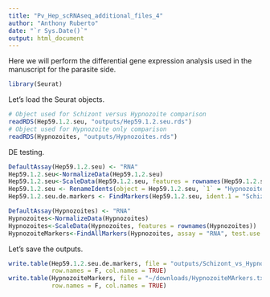 ```yaml
---
title: "Pv_Hep_scRNAseq_additional_files_4"
author: "Anthony Ruberto"
date: "`r Sys.Date()`"
output: html_document
---
```


Here we will perform the differential gene expression analysis used in the
manuscript for the parasite side.


```r
library(Seurat)
```

Let's load the Seurat objects.
```r
# Object used for Schizont versus Hypnozoite comparison
readRDS(Hep59.1.2.seu, "outputs/Hep59.1.2.seu.rds")
# Object used for Hypnozoite only comparison
readRDS(Hypnozoites, "outputs/Hypnozoites.rds")
```

DE testing.
```r
DefaultAssay(Hep59.1.2.seu) <- "RNA"
Hep59.1.2.seu<-NormalizeData(Hep59.1.2.seu)
Hep59.1.2.seu<-ScaleData(Hep59.1.2.seu, features = rownames(Hep59.1.2.seu))
Hep59.1.2.seu <- RenameIdents(object = Hep59.1.2.seu, `1` = "Hypnozoites", `2` = "Schizonts") #hash out if Idents are already renamed
Hep59.1.2.seu.de.markers <- FindMarkers(Hep59.1.2.seu, ident.1 = "Schizonts", ident.2 = "Hypnozoites", logfc.threshold = 0.0)
```

```r
DefaultAssay(Hypnozoites) <- "RNA"
Hypnozoites<-NormalizeData(Hypnozoites)
Hypnozoites<-ScaleData(Hypnozoites, features = rownames(Hypnozoites))
HypnozoiteMarkers<-FindAllMarkers(Hypnozoites, assay = "RNA", test.use = "wilcox", only.pos = T, logfc.threshold = 0.0)
```

Let's save the outputs.
```r
write.table(Hep59.1.2.seu.de.markers, file = "outputs/Schizont_vs_Hypnozoite_DE_markers.txt", append = FALSE, sep = " ", dec = ".",
            row.names = F, col.names = TRUE)
write.table(HypnozoiteMarkers, file = "~/downloads/HypnozoiteMArkers.txt", append = FALSE, sep = " ", dec = ".",
            row.names = F, col.names = TRUE)
```